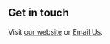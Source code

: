 ## Get in touch

Visit [our website](https://webmavericks.org/) or [Email Us](mailto:admin@webmavericks.org).

